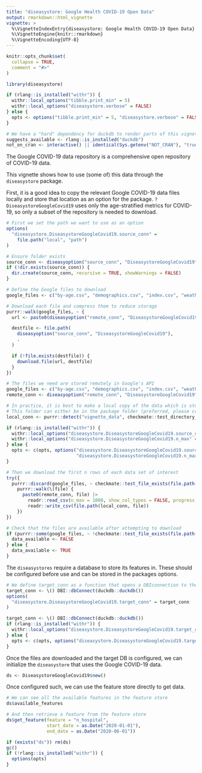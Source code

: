 ```yaml
---
title: "diseasystore: Google Health COVID-19 Open Data"
output: rmarkdown::html_vignette
vignette: >
  %\VignetteIndexEntry{diseasystore: Google Health COVID-19 Open Data}
  %\VignetteEngine{knitr::rmarkdown}
  %\VignetteEncoding{UTF-8}
---
```


```r
knitr::opts_chunk$set(
  collapse = TRUE,
  comment = "#>"
)
```

```r
library(diseasystore)
```

```r
if (rlang::is_installed("withr")) {
  withr::local_options("tibble.print_min" = 5)
  withr::local_options("diseasystore.verbose" = FALSE)
} else {
  opts <- options("tibble.print_min" = 5, "diseasystore.verbose" = FALSE)
}

# We have a "hard" dependency for duckdb to render parts of this vignette
suggests_available <- rlang::is_installed("duckdb")
not_on_cran <- interactive() || identical(Sys.getenv("NOT_CRAN"), "true") || identical(Sys.getenv("CI"), "true")
```

The Google COVID-19 data repository is a comprehensive open repository of COVID-19 data.

This vignette shows how to use (some of) this data through the `diseasystore` package.

First, it is a good idea to copy the relevant Google COVID-19 data files locally and store that location as an option
for the package.
`?DiseasystoreGoogleCovid19` uses only the age-stratified metrics for COVID-19, so only a subset of the repository is
needed to download.

```r
# First we set the path we want to use as an option
options(
  "diseasystore.DiseasystoreGoogleCovid19.source_conn" =
    file.path("local", "path")
)

# Ensure folder exists
source_conn <- diseasyoption("source_conn", "DiseasystoreGoogleCovid19")
if (!dir.exists(source_conn)) {
  dir.create(source_conn, recursive = TRUE, showWarnings = FALSE)
}

# Define the Google files to download
google_files <- c("by-age.csv", "demographics.csv", "index.csv", "weather.csv")

# Download each file and compress them to reduce storage
purrr::walk(google_files, ~ {
  url <- paste0(diseasyoption("remote_conn", "DiseasystoreGoogleCovid19"), .)

  destfile <- file.path(
    diseasyoption("source_conn", "DiseasystoreGoogleCovid19"),
    .
  )

  if (!file.exists(destfile)) {
    download.file(url, destfile)
  }
})
```

```r
# The files we need are stored remotely in Google's API
google_files <- c("by-age.csv", "demographics.csv", "index.csv", "weather.csv")
remote_conn <- diseasyoption("remote_conn", "DiseasystoreGoogleCovid19")

# In practice, it is best to make a local copy of the data which is stored in the "vignette_data" folder
# This folder can either be in the package folder (preferred, please create the folder) or in the tempdir()
local_conn <- purrr::detect("vignette_data", checkmate::test_directory_exists, .default = tempdir())

if (rlang::is_installed("withr")) {
  withr::local_options("diseasystore.DiseasystoreGoogleCovid19.source_conn" = local_conn)
  withr::local_options("diseasystore.DiseasystoreGoogleCovid19.n_max" = 1000)
} else {
  opts <- c(opts, options("diseasystore.DiseasystoreGoogleCovid19.source_conn" = local_conn,
                          "diseasystore.DiseasystoreGoogleCovid19.n_max" = 1000))
}

# Then we download the first n rows of each data set of interest
try({
  purrr::discard(google_files, ~ checkmate::test_file_exists(file.path(local_conn, .))) |>
    purrr::walk(\(file) {
      paste0(remote_conn, file) |>
        readr::read_csv(n_max = 1000, show_col_types = FALSE, progress = FALSE) |>
        readr::write_csv(file.path(local_conn, file))
    })
})

# Check that the files are available after attempting to download
if (purrr::some(google_files, ~ !checkmate::test_file_exists(file.path(local_conn, .)))) {
  data_available <- FALSE
} else {
  data_available <- TRUE
}
```


The `diseasystores` require a database to store its features in.
These should be configured before use and can be stored in the packages options.
```r
# We define target_conn as a function that opens a DBIconnection to the DB
target_conn <- \() DBI::dbConnect(duckdb::duckdb())
options(
  "diseasystore.DiseasystoreGoogleCovid19.target_conn" = target_conn
)
```

```r
target_conn <- \() DBI::dbConnect(duckdb::duckdb())
if (rlang::is_installed("withr")) {
  withr::local_options("diseasystore.DiseasystoreGoogleCovid19.target_conn" = target_conn)
} else {
  opts <- c(opts, options("diseasystore.DiseasystoreGoogleCovid19.target_conn" = target_conn))
}
```


Once the files are downloaded and the target DB is configured, we can initialize the `diseasystore` that uses the
Google COVID-19 data.
```r
ds <- DiseasystoreGoogleCovid19$new()
```

Once configured such, we can use the feature store directly to get data.
```r
# We can see all the available features in the feature store
ds$available_features
```

```r
# And then retrieve a feature from the feature store
ds$get_feature(feature = "n_hospital",
               start_date = as.Date("2020-01-01"),
               end_date = as.Date("2020-06-01"))
```


```r
if (exists("ds")) rm(ds)
gc()
if (!rlang::is_installed("withr")) {
  options(opts)
}
```
